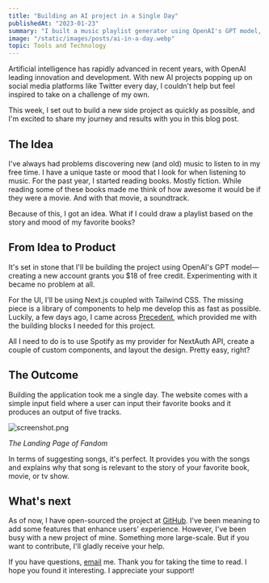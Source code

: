```yaml
---
title: "Building an AI project in a Single Day"
publishedAt: "2023-01-23"
summary: "I built a music playlist generator using OpenAI's GPT model, Next.js, and Tailwind CSS. It suggests songs based on the story and mood of your favorite books."
image: "/static/images/posts/ai-in-a-day.webp"
topic: Tools and Technology
---
```


Artificial intelligence has rapidly advanced in recent years, with OpenAI leading innovation and development. With new AI projects popping up on social media platforms like Twitter every day, I couldn't help but feel inspired to take on a challenge of my own.

This week, I set out to build a new side project as quickly as possible, and I'm excited to share my journey and results with you in this blog post.

## The Idea

I've always had problems discovering new (and old) music to listen to in my free time. I have a unique taste or mood that I look for when listening to music. For the past year, I started reading books. Mostly fiction. While reading some of these books made me think of how awesome it would be if they were a movie. And with that movie, a soundtrack.

Because of this, I got an idea. What if I could draw a playlist based on the story and mood of my favorite books?

## From Idea to Product

It's set in stone that I'll be building the project using OpenAI's GPT model—creating a new account grants you $18 of free credit. Experimenting with it became no problem at all.

For the UI, I'll be using Next.js coupled with Tailwind CSS. The missing piece is a library of components to help me develop this as fast as possible. Luckily, a few days ago, I came across [Precedent](https://github.com/steven-tey/precedent), which provided me with the building blocks I needed for this project.

All I need to do is to use Spotify as my provider for NextAuth API, create a couple of custom components, and layout the design. Pretty easy, right?

## The Outcome

Building the application took me a single day. The website comes with a simple input field where a user can input their favorite books and it produces an output of five tracks.

![screenshot.png](https://res.craft.do/user/full/2903f590-388b-cac7-3079-4ba0730a465c/doc/BBAA3DAF-63EA-4336-84F4-1529B6986368/86aca2de-0716-4fa8-b0c3-6574ddf06f5e)

_The Landing Page of Fandom_

In terms of suggesting songs, it's perfect. It provides you with the songs and explains why that song is relevant to the story of your favorite book, movie, or tv show.

## What's next

As of now, I have open-sourced the project at [GitHub](https://github.com/arevalolance/fandom). I've been meaning to add some features that enhance users' experience. However, I've been busy with a new project of mine. Something more large-scale. But if you want to contribute, I'll gladly receive your help.

If you have questions, [email](mailto:arevalolance@icloud.com) me. Thank you for taking the time to read. I hope you found it interesting. I appreciate your support!

